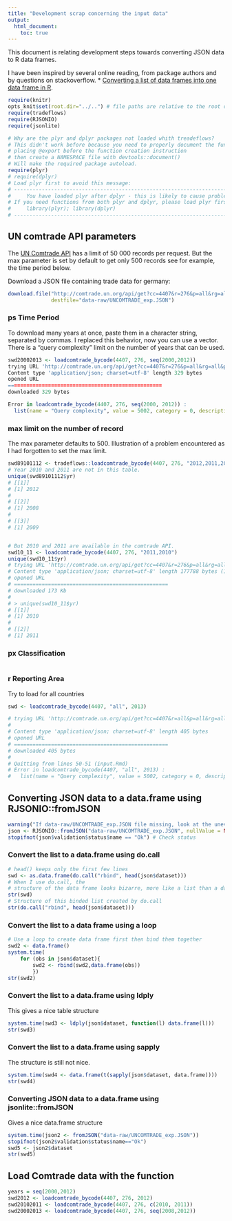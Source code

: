 ```yaml
---
title: "Development scrap concerning the input data"
output:
  html_document:
    toc: true
---
```


 
This document is relating development steps towards converting 
JSON data to R data frames. 

I have been inspired by several online reading, from package authors 
and by questions on stackoverflow.
* [Converting a list of data frames into one data frame in R](http://stackoverflow.com/questions/2851327/converting-a-list-of-data-frames-into-one-data-frame-in-r).
```r
require(knitr)
opts_knit$set(root.dir="../..") # file paths are relative to the root of the project directory
require(tradeflows)
require(RJSONIO)
require(jsonlite)

# Why are the plyr and dplyr packages not loaded whith treadeflows?
# This didn't work before because you need to properly document the function in roxygen
# placing @export before the function creation instruction 
# then create a NAMESPACE file with devtools::document()
# Will make the required package autoload.
require(plyr)
# require(dplyr)
# Load plyr first to avoid this message:
# -------------------------------------------------------------------------------
#     You have loaded plyr after dplyr - this is likely to cause problems.
# If you need functions from both plyr and dplyr, please load plyr first, then dplyr:
#     library(plyr); library(dplyr)
# -------------------------------------------------------------------------------
```


## UN comtrade API parameters
The [UN Comtrade API](http://comtrade.un.org/data/doc/api/) has a limit of 50 000 records per request. But the max parameter is set by default to get only 500 records see for example, the time period below.


Download a JSON file containing trade data for germany:
```r
download.file("http://comtrade.un.org/api/get?cc=4407&r=276&p=all&rg=all&ps=2011,2010&px=HS&max=50000&fmt=json",
              destfile="data-raw/UNCOMTRADE_exp.JSON")
```


### ps Time Period
To download many years at once, paste them in a character string, separated by commas. I replaced this behavior, now you can use a vector. 
There is a "query complexity" limit on the number of years that can be used.
```r
swd20002013 <- loadcomtrade_bycode(4407, 276, seq(2000,2012))
trying URL 'http://comtrade.un.org/api/get?cc=4407&r=276&p=all&rg=all&ps=2000,2001,2002,2003,2004,2005,2006,2007,2008,2009,2010,2011,2012&px=HS&max=50000&fmt=json'
Content type 'application/json; charset=utf-8' length 329 bytes
opened URL
==================================================
downloaded 329 bytes

Error in loadcomtrade_bycode(4407, 276, seq(2000, 2012)) : 
  list(name = "Query complexity", value = 5002, category = 0, description = "your query is too complex. Please simplify.", helpUrl = "")Too many years selected.list(value = 0, started = "0001-01-01T00:00:00", finished = "0001-01-01T00:00:00", durationSeconds = 0)NULL
```

### max limit on the number of record
The max parameter defaults to 500.
Illustration of a problem encountered as I had forgotten to set the max limit.
```r
swd89101112 <- tradeflows::loadcomtrade_bycode(4407, 276, "2012,2011,2010,2009,2008", max=500)
# Year 2010 and 2011 are not in this table.
unique(swd89101112$yr)
# [[1]]
# [1] 2012
# 
# [[2]]
# [1] 2008
# 
# [[3]]
# [1] 2009


# But 2010 and 2011 are available in the comtrade API.
swd10_11 <- loadcomtrade_bycode(4407, 276, "2011,2010")
unique(swd10_11$yr)
# trying URL 'http://comtrade.un.org/api/get?cc=4407&r=276&p=all&rg=all&ps=2011,2010&px=HS&max=50000&fmt=json'
# Content type 'application/json; charset=utf-8' length 177788 bytes (173 Kb)
# opened URL
# ==================================================
# downloaded 173 Kb
# 
# > unique(swd10_11$yr)
# [[1]]
# [1] 2010
# 
# [[2]]
# [1] 2011
```


### px Classification
```r

```


### r Reporting Area
Try to load for all countries
```r
swd <- loadcomtrade_bycode(4407, "all", 2013)

# trying URL 'http://comtrade.un.org/api/get?cc=4407&r=all&p=all&rg=all&ps=2013&px=HS&max=50000&fmt=json'
# 
# Content type 'application/json; charset=utf-8' length 405 bytes
# opened URL
# ==================================================
# downloaded 405 bytes
# 
# Quitting from lines 50-51 (input.Rmd) 
# Error in loadcomtrade_bycode(4407, "all", 2013) : 
#   list(name = "Query complexity", value = 5002, category = 0, description = "your query is too complex. Please simplify.", helpUrl = "")Both 'all' reporters and 'all' partners may not be selected. Select a different reporter or partner.list(value = 0, started = "0001-01-01T00:00:00", finished = "0001-01-01T00:00:00", durationSeconds = 0)NA
``` 


## Converting JSON data to a data.frame using RJSONIO::fromJSON
```r
warning("If data-raw/UNCOMTRADE_exp.JSON file missing, look at the unevaluated peace of code above to download the JSON file.")
json <- RJSONIO::fromJSON("data-raw/UNCOMTRADE_exp.JSON", nullValue = NA)
stopifnot(json$validation$status$name == "Ok") # Check status
```


### Convert the list to a data.frame using do.call
```r
# head() keeps only the first few lines
swd <- as.data.frame(do.call("rbind", head(json$dataset)))
# When I use do.call, the
# structure of the data frame looks bizarre, more like a list than a dataframe.
str(swd)
# Structure of this binded list created by do.call
str(do.call("rbind", head(json$dataset)))
```


### Convert the list to a data frame using a loop
```r
# Use a loop to create data frame first then bind them together
swd2 <- data.frame()
system.time(
    for (obs in json$dataset){
        swd2 <- rbind(swd2,data.frame(obs))
        })
str(swd2)
```


### Convert the list to a data.frame using ldply
This gives a nice table structure
```r
system.time(swd3 <- ldply(json$dataset, function(l) data.frame(l)))
str(swd3)
```


### Convert the list to a data.frame using sapply
The structure is still not nice.
```r
system.time(swd4 <- data.frame(t(sapply(json$dataset, data.frame))))
str(swd4)
```


### Converting JSON data to a data.frame using jsonlite::fromJSON
Gives a nice data.frame structure
```r
system.time(json2 <- fromJSON("data-raw/UNCOMTRADE_exp.JSON"))
stopifnot(json2$validation$status$name=="Ok")
swd5 <- json2$dataset
str(swd5)
```


## Load Comtrade data with the function
```r
years = seq(2000,2012)
swd2012 <- loadcomtrade_bycode(4407, 276, 2012)
swd20102011 <- loadcomtrade_bycode(4407, 276, c(2010, 2011))
swd20002013 <- loadcomtrade_bycode(4407, 276, seq(2008,2012))
``` 


